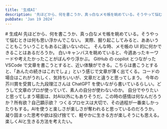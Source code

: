 ```yaml
---
title: '生成AI'
description: '先ほどから、何を書こうか、真っ白なメモ帳を眺めている。そうやって悩むときは何も思い浮かんでこない。'
pubDate: 'Jan 19 2024'
---
```



<VBlock column="auto" class='spaceTop'>
# 生成AI
先ほどから、何を書こうか、真っ白なメモ帳を眺めている。そうやって悩むときは何も思い浮かんでこない。
実際、掘り起こしてみると、ああいうこともこういうこともあるに違いないのに。
そんな時、メモ帳の UI 的に何かできることはあるだろうか。  
白いキャンバスを眺めていると、今週あったキーワードや考えたかったことがぼんやり浮かぶ。
GitHub の copilot とつながった VSCode で文章を書こうとすると、近い体験ができる。こちらは書こうとすると、「あんたの続きはこれでしょ」という感じで文章が薄く出てくる。コードの場合はこれがうれしく、気持ちいいが、文章だと違うと思ってしまう。
今年の芥川賞を受賞した九段理江さんは ChatGPT を使いながら書いているらしい。どうして文章のプロが使っていて、素人の自分が使わないのか。
自分でやりたいと思ってしまう場面は、対AI以外にもありそうだ。この時の感情は何なんだろうか？所有欲？自己顕示欲？
つくるプロセスは大切で、その過程が一番楽しかったりもする。AIを使うと楽しさが楽しさが奪われると思っているのだろうか。
凝り固まった思考や欲は投げ捨てて、軽やかに生きる方が楽しそうにも思える。楽しくAIと生きる方法を考えたい。
</VBlock>